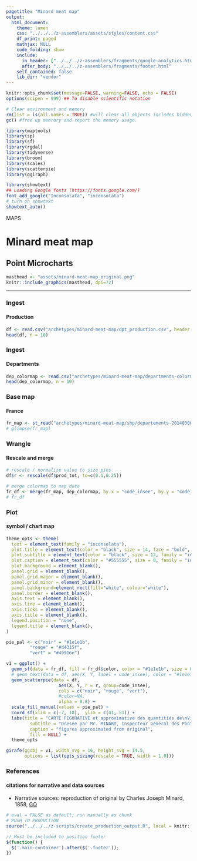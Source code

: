 ```yaml
---
pagetitle: "Minard meat map"
output: 
  html_document:
    theme: lumen
    css: "../../../z-assemblers/assets/styles/content.css"
    df_print: paged
    mathjax: NULL
    code_folding: show
    include:
      in_header: ["../../../z-assemblers/fragments/google-analytics.html", "../../../z-assemblers/fragments/header.html"]
      after_body: "../../../z-assemblers/fragments/footer.html"
    self_contained: false
    lib_dir: "vendor"
---
```


```r

knitr::opts_chunk$set(message=FALSE, warning=FALSE, echo = FALSE)
options(scipen = 999) ## To disable scientific notation

# Clear environment and memory
rm(list = ls(all.names = TRUE)) #will clear all objects includes hidden objects.
gc() #free up memrory and report the memory usage.

library(maptools)
library(sp)
library(sf)
library(rgdal)
library(tidyverse)
library(broom)
library(scales)
library(scatterpie)
library(ggiraph)

library(showtext)
## Loading Google fonts (https://fonts.google.com/)
font_add_google("Inconsolata", "inconsolata")
# turn on showtext
showtext_auto()

```

<div class="activity">
MAPS  
</div>

# Minard meat map
## Point Microcharts

```r

masthead <- "assets/minard-meat-map_original.png"
knitr::include_graphics(masthead, dpi=72)

```


***

### Ingest
#### Production

```r

df <- read.csv("archetypes/minard-meat-map/dpt_production.csv", header = TRUE, stringsAsFactors = TRUE)
head(df, n = 10)

```


### Ingest
#### Departments


```r

dep_colormap <- read.csv("archetypes/minard-meat-map/departments-colormap.csv", header = TRUE, stringsAsFactors = TRUE)
head(dep_colormap, n = 10)

```


### Base map
#### France


```r

fr_map <- st_read("archetypes/minard-meat-map/shp/departements-20140306-100m.shp")
# glimpse(fr_map)

```


### Wrangle
#### Rescale and merge


```r

# rescale / normalize value to size pies
df$r <- rescale(df$prod_tot, to=c(0.1,0.25))

# merge colormap to map data
fr_df <- merge(fr_map, dep_colormap, by.x = "code_insee", by.y = "code_insee_c", all = TRUE)
# fr_df

```


### Plot
#### symbol / chart map


```r

theme_opts <- theme(
  text = element_text(family = "inconsolata"), 
  plot.title = element_text(color = "black", size = 14, face = "bold", family = "inconsolata"),
  plot.subtitle = element_text(color = "black", size = 12, family = "inconsolata"),
  plot.caption = element_text(color = "#555555", size = 8, family = "inconsolata"),
  plot.background = element_blank(),
  panel.grid = element_blank(),
  panel.grid.major = element_blank(),
  panel.grid.minor = element_blank(),
  panel.background=element_rect(fill="white", colour="white"),
  panel.border = element_blank(),
  axis.text = element_blank(),
  axis.line = element_blank(),
  axis.ticks = element_blank(),
  axis.title = element_blank(),
  legend.position = "none",
  legend.title = element_blank(),
)

pie_pal <- c("noir" = "#1e1e1b",
         "rouge" = "#d4315f",
         "vert" = "#49916e")

v1 = ggplot() +
  geom_sf(data = fr_df, fill = fr_df$color, color = "#1e1e1b", size = 0.25 ) +
  # geom_text(data = df, aes(X, Y, label = code_insee), color = "#1e1e1b", size = 2) +
  geom_scatterpie(data = df, 
                    aes(X, Y, r = r, group=code_insee),
                    cols = c("noir", "rouge", "vert"), 
                    #color=NA,
                    alpha = 0.8) +
  scale_fill_manual(values = pie_pal) +
  coord_sf(xlim = c(-7, 10),  ylim = c(41, 51)) +
  labs(title = "CARTE FIGURATIVE et approximative des quantitiés de\nViandes de Boucherie envoyées sur pied par les Départments et\nconsommées a Paris.",
         subtitle = "Dresée par Mr. MINARD, Inspecteur Général des Ponts et Chaussées en retraite.",
         caption = "figures approximated from original",
         fill = NULL) +
  theme_opts

girafe(ggobj = v1, width_svg = 16, height_svg = 14.5,
       options = list(opts_sizing(rescale = TRUE, width = 1.0)))

```


### References
#### citations for narrative and data sources

* Narrative sources: reproduction of original by Charles Joseph Minard, 1858, [GO](https://commons.wikimedia.org/wiki/File:Minard-carte-viande-1858.png){target="_blank"}


```r

# eval = FALSE as default; run manually as chunk
# PUSH TO PRODUCTION
source("../../../z-scripts/create_production_output.R", local = knitr::knit_global())

```


```js

// Must be included to position footer
$(function() {
  $('.main-container').after($('.footer'));
})

```

